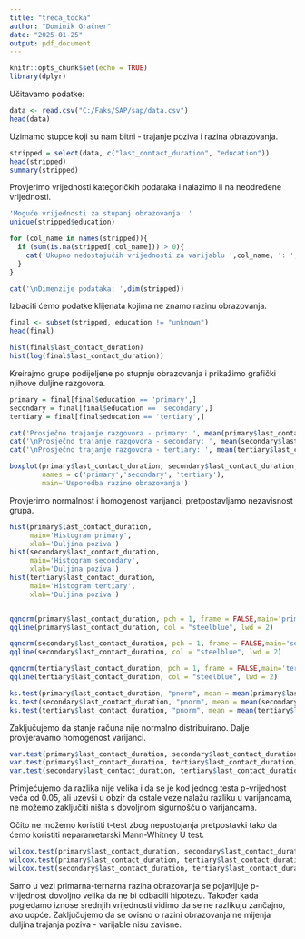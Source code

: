 ```yaml
---
title: "treca_tocka"
author: "Dominik Gračner"
date: "2025-01-25"
output: pdf_document
---
```


```r
knitr::opts_chunk$set(echo = TRUE)
library(dplyr)
```

Učitavamo podatke:

```r
data <- read.csv("C:/Faks/SAP/sap/data.csv")
head(data)

```

Uzimamo stupce koji su nam bitni - trajanje poziva i razina obrazovanja.

```r
stripped = select(data, c("last_contact_duration", "education"))
head(stripped)
summary(stripped)

```

Provjerimo vrijednosti kategoričkih podataka i nalazimo li na neodređene vrijednosti.
```r
'Moguće vrijednosti za stupanj obrazovanja: '
unique(stripped$education)

for (col_name in names(stripped)){
  if (sum(is.na(stripped[,col_name])) > 0){
    cat('Ukupno nedostajućih vrijednosti za varijablu ',col_name, ': ', sum(is.na(stripped[,col_name])),'\n')
  }
}

cat('\nDimenzije podataka: ',dim(stripped))
```

Izbaciti ćemo podatke klijenata kojima ne znamo razinu obrazovanja.

```r
final <- subset(stripped, education != "unknown")
head(final)

hist(final$last_contact_duration)
hist(log(final$last_contact_duration))
```

Kreirajmo grupe podijeljene po stupnju obrazovanja i prikažimo grafički njihove duljine razgovora.

```r
primary = final[final$education == 'primary',]
secondary = final[final$education == 'secondary',]
tertiary = final[final$education == 'tertiary',]

cat('Prosječno trajanje razgovora - primary: ', mean(primary$last_contact_duration))
cat('\nProsječno trajanje razgovora - secondary: ', mean(secondary$last_contact_duration))
cat('\nProsječno trajanje razgovora - tertiary: ', mean(tertiary$last_contact_duration))

boxplot(primary$last_contact_duration, secondary$last_contact_duration, tertiary$last_contact_duration,  
        names = c('primary','secondary', 'tertiary'),
        main='Usporedba razine obrazovanja')


```

Provjerimo normalnost i homogenost varijanci, pretpostavljamo nezavisnost grupa.

```r
hist(primary$last_contact_duration, 
     main='Histogram primary',
     xlab='Duljina poziva')
hist(secondary$last_contact_duration, 
     main='Histogram secondary',
     xlab='Duljina poziva')
hist(tertiary$last_contact_duration, 
     main='Histogram tertiary',
     xlab='Duljina poziva')


qqnorm(primary$last_contact_duration, pch = 1, frame = FALSE,main='primary')
qqline(primary$last_contact_duration, col = "steelblue", lwd = 2)

qqnorm(secondary$last_contact_duration, pch = 1, frame = FALSE,main='secondary')
qqline(secondary$last_contact_duration, col = "steelblue", lwd = 2)

qqnorm(tertiary$last_contact_duration, pch = 1, frame = FALSE,main='tertiary')
qqline(tertiary$last_contact_duration, col = "steelblue", lwd = 2)

ks.test(primary$last_contact_duration, "pnorm", mean = mean(primary$last_contact_duration), sd = sd(primary$last_contact_duration))
ks.test(secondary$last_contact_duration, "pnorm", mean = mean(secondary$last_contact_duration), sd = sd(secondary$last_contact_duration))
ks.test(tertiary$last_contact_duration, "pnorm", mean = mean(tertiary$last_contact_duration), sd = sd(tertiary$last_contact_duration))

```

Zaključujemo da stanje računa nije normalno distribuirano.
Dalje provjeravamo homogenost varijanci.

```r
var.test(primary$last_contact_duration, secondary$last_contact_duration)
var.test(primary$last_contact_duration, tertiary$last_contact_duration)
var.test(secondary$last_contact_duration, tertiary$last_contact_duration)
```

Primjećujemo da razlika nije velika i da se je kod jednog testa p-vrijednost veća od 0.05, ali uzevši u obzir da ostale veze nalažu razliku u varijancama, ne možemo zaključiti ništa s dovoljnom sigurnošću o varijancama.

Očito ne možemo koristiti t-test zbog nepostojanja pretpostavki tako da ćemo koristiti neparametarski Mann-Whitney U test.

```r
wilcox.test(primary$last_contact_duration, secondary$last_contact_duration)
wilcox.test(primary$last_contact_duration, tertiary$last_contact_duration)
wilcox.test(secondary$last_contact_duration, tertiary$last_contact_duration)
```

Samo u vezi primarna-ternarna razina obrazovanja se pojavljuje p-vrijednost dovoljno velika da ne bi odbacili hipotezu. Također kada pogledamo iznose srednjih vrijednosti vidimo da se ne razlikuju zančajno, ako uopće. Zaključujemo da se ovisno o razini obrazovanja ne mijenja duljina trajanja poziva - varijable nisu zavisne.